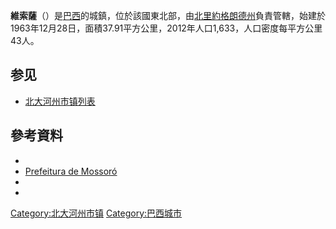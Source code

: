 {{Infobox settlement
|name                   = 維索薩
|settlement_type        = [[市鎮_(巴西)|市鎮]]
|official_name          = Viçosa
|nickname               = 
|motto                  = 
|image_skyline          = 
|imagesize              = 250px
|image_caption          = 
|image_flag             = Bandeira de Viçosa (RN).png
|image_seal             = Brasão de Viçosa (RN).png
|image_map              = RioGrandedoNorte Municip Vicosa.svg
|mapsize                = 250px
|map_caption            = 維索薩在[[北里約格朗德州|北里約格朗德州]]的位置
|pushpin_map_caption    =在巴西的位置
|subdivision_type       = [[世界政區索引|國家]]
|subdivision_name       ={{flag|Brazil}}
|subdivision_type1      = [[巴西行政區劃|大區]] 
|subdivision_name1      =[[巴西東北部|東北]]
|subdivision_type2      = [[巴西行政區劃|州]]
|subdivision_name2      =[[Image:Bandeira_do_Rio_Grande_do_Norte.svg|border]][[北里約格朗德州|北里約格朗德州]]
|subdivision_type3      =[[中區_(巴西)|中區]]
|subdivision_name3      =[[西波蒂瓜爾中區|西波蒂瓜爾]]
|leader_title           = [[市長|市長]]
|leader_name            = Maria José Oliveira （[[巴西社會黨|PSB]]）
|established_title      = 建立
|established_date       = 1963年12月28日
|area_magnitude         = 
|area_total_km2         = 37.905
|area_total_sq_mi       = auto
|population_as_of       = 2012
|population_note        = <ref name="IBGE_Pop_2012">{{cite web|url = ftp://ftp.ibge.gov.br/Estimativas_Projecoes_Populacao/Estimativas_2012/estimativa_2012_municipios.pdf|title = 2012 Populational Estimate|work = Censo Populacional 2012|publisher = Instituto Brasileiro de Geografia e Estatística (IBGE)|date = July 2012|accessdate = September 8, 2012|archive-date = 2020-11-26|archive-url = https://web.archive.org/web/20201126043730/http://ftp.ibge.gov.br/Estimativas_Projecoes_Populacao/Estimativas_2012/estimativa_2012_municipios.pdf|dead-url = no}}</ref> 
|population_total       = 1,633
|data_pop               = 
|population_density_km2 = auto
|population_density_sq_mi = auto
|timezone               = [[南美標準時間|南美標準時間]]
|utc_offset             = -3
|timezone_DST           = 不使用夏時制
|utc_offset_DST         = -3
|elevation_m            = 
|elevation_ft           = 
|coordinates            = {{coord|05|59|38|S|37|56|38|W|display=inline}}
|postal_code_type       = Postal Code
|postal_code            = 
|iso_code               = [[ISO_3166-2:BR|BR-RN]]
|blank_name             = '''[[人類發展指數|HDI]]'''（2000）
|blank_info             = 0.653 – <span style="color:#fc0">中度發展</span>
|website                = [http://www.prefeiturademossoro.com.br/ Prefeitura de Mossoró]
}}
'''維索薩'''（{{lang-pt|Viçosa}}）是[[巴西|巴西]]的城鎮，位於該國東北部，由[[北里約格朗德州|北里約格朗德州]]負責管轄，始建於1963年12月28日，面積37.91平方公里，2012年人口1,633，人口密度每平方公里43人。

== 参见 ==
*[[北大河州市镇列表|北大河州市镇列表]]

==參考資料==
{{reflist}}
*{{cite web|url = ftp://ftp.ibge.gov.br/Estimativas_Projecoes_Populacao/Estimativas_2012/estimativa_2012_municipios.pdf|title = 2012 Populational Estimate|work = Censo Populacional 2012|publisher = Instituto Brasileiro de Geografia e Estatística (IBGE)|date = July 2012|accessdate = September 8, 2012|archive-date = 2020-11-26|archive-url = https://web.archive.org/web/20201126043730/http://ftp.ibge.gov.br/Estimativas_Projecoes_Populacao/Estimativas_2012/estimativa_2012_municipios.pdf|dead-url = no}}
*[http://www.prefeiturademossoro.com.br/ Prefeitura de Mossoró] {{Wayback|url=http://www.prefeiturademossoro.com.br/ |date=20160520132445 }}
*{{cite web |url=ftp://geoftp.ibge.gov.br/Organizacao/Divisao_Territorial/2008/DTB_2008.zip |title=Divisão Territorial do Brasil |date=July 1,  2008 |publisher=Divisão Territorial do Brasil e Limites Territoriais, Instituto Brasileiro de Geografia e Estatística (IBGE) |accessdate=December 17, 2009 |language=pt |archive-url=https://web.archive.org/web/20200614144326/https://geoftp.ibge.gov.br/organizacao_do_territorio/estrutura_territorial/divisao_territorial/2008/dtb_2008.zip |archive-date=2020-06-14 |dead-url=yes }}
*{{cite web |url=http://www.ibge.gov.br/home/estatistica/economia/pibmunicipios/2005/tab01.pdf |title=Produto Interno Bruto dos Municípios 2002-2005 |date=December 19, 2007 |publisher=Instituto Brasileiro de Geografia e Estatística (IBGE) |accessdate=December 17, 2009 |language=pt |archive-url=https://web.archive.org/web/20081002024524/http://www.ibge.gov.br/home/estatistica/economia/pibmunicipios/2005/tab01.pdf |archive-date=2008-10-02 |dead-url=yes }}

{{Brazil-geo-stub}}
{{北里約格朗德州市鎮}}
[[Category:北大河州市镇|Category:北大河州市镇]]
[[Category:巴西城市|Category:巴西城市]]